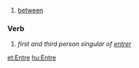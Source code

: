 {{Frprep}}
# [[between]]

===Verb===
# ''first and third person singular of [[entrer]]''

[[et:Entre]]
[[hu:Entre]]
